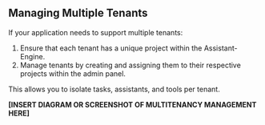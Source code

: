 ## **Managing Multiple Tenants**

If your application needs to support multiple tenants:

1. Ensure that each tenant has a unique project within the Assistant-Engine.
2. Manage tenants by creating and assigning them to their respective projects within the admin panel.

This allows you to isolate tasks, assistants, and tools per tenant.

**[INSERT DIAGRAM OR SCREENSHOT OF MULTITENANCY MANAGEMENT HERE]**
